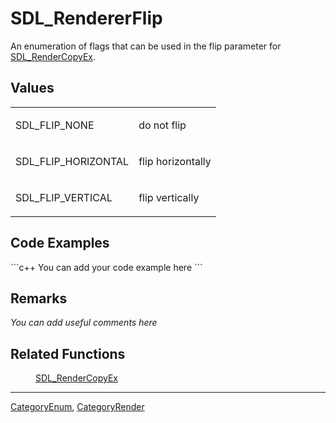 <!-- pragma section-numbers off -->
<!-- pragma camelcase off -->

= SDL_RendererFlip =
An enumeration of flags that can be used in the flip parameter for [[SDL_RenderCopyEx]].


== Values ==
{|
|SDL_FLIP_NONE
|do not flip
|-
|SDL_FLIP_HORIZONTAL
|flip horizontally
|-
|SDL_FLIP_VERTICAL
|flip vertically
|}


== Code Examples ==
```c++
You can add your code example here
```

== Remarks ==
''You can add useful comments here''

== Related Functions ==
:[[SDL_RenderCopyEx]]

----
[[CategoryEnum]], [[CategoryRender]]
